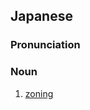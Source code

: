 ==Japanese==
{{ja-kanjitab|ち|く|せい|yomi=o}}

===Pronunciation===
{{ja-pron|yomi=o|ちくせい}}

===Noun===
{{ja-noun|ちくせい}}

# [[zoning]]